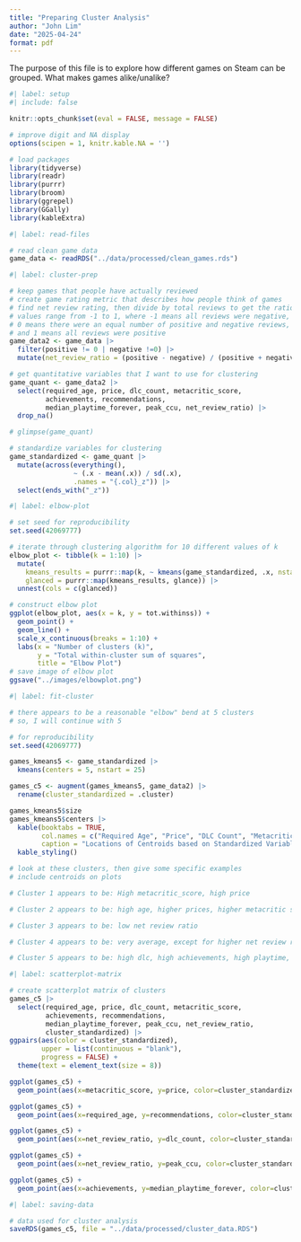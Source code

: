 ```yaml
---
title: "Preparing Cluster Analysis"
author: "John Lim"
date: "2025-04-24"
format: pdf
---
```


The purpose of this file is to explore how different games on Steam can be grouped. What makes games alike/unalike?

```r
#| label: setup
#| include: false

knitr::opts_chunk$set(eval = FALSE, message = FALSE)

# improve digit and NA display 
options(scipen = 1, knitr.kable.NA = '')

# load packages
library(tidyverse)
library(readr)
library(purrr)
library(broom)
library(ggrepel)
library(GGally)
library(kableExtra)
```

```r
#| label: read-files

# read clean game data 
game_data <- readRDS("../data/processed/clean_games.rds")

```

```r
#| label: cluster-prep

# keep games that people have actually reviewed
# create game rating metric that describes how people think of games
# find net review rating, then divide by total reviews to get the ratio
# values range from -1 to 1, where -1 means all reviews were negative,
# 0 means there were an equal number of positive and negative reviews,
# and 1 means all reviews were positive
game_data2 <- game_data |>
  filter(positive != 0 | negative !=0) |>
  mutate(net_review_ratio = (positive - negative) / (positive + negative))

# get quantitative variables that I want to use for clustering
game_quant <- game_data2 |>
  select(required_age, price, dlc_count, metacritic_score,
         achievements, recommendations,
         median_playtime_forever, peak_ccu, net_review_ratio) |>
  drop_na()

# glimpse(game_quant)

# standardize variables for clustering
game_standardized <- game_quant |>
  mutate(across(everything(),
                ~ (.x - mean(.x)) / sd(.x),
                .names = "{.col}_z")) |>
  select(ends_with("_z"))

```

```r
#| label: elbow-plot

# set seed for reproducibility
set.seed(42069777)

# iterate through clustering algorithm for 10 different values of k
elbow_plot <- tibble(k = 1:10) |>
  mutate(
    kmeans_results = purrr::map(k, ~ kmeans(game_standardized, .x, nstart=25)),
    glanced = purrr::map(kmeans_results, glance)) |>
  unnest(cols = c(glanced))

# construct elbow plot
ggplot(elbow_plot, aes(x = k, y = tot.withinss)) +
  geom_point() + 
  geom_line() +
  scale_x_continuous(breaks = 1:10) +
  labs(x = "Number of clusters (k)", 
       y = "Total within-cluster sum of squares",
       title = "Elbow Plot")
# save image of elbow plot
ggsave("../images/elbowplot.png")
```

```r
#| label: fit-cluster

# there appears to be a reasonable "elbow" bend at 5 clusters
# so, I will continue with 5

# for reproducibility
set.seed(42069777)

games_kmeans5 <- game_standardized |>
  kmeans(centers = 5, nstart = 25)

games_c5 <- augment(games_kmeans5, game_data2) |>
  rename(cluster_standardized = .cluster)

games_kmeans5$size
games_kmeans5$centers |>
  kable(booktabs = TRUE,
        col.names = c("Required Age", "Price", "DLC Count", "Metacritic Score", "Achievements", "Recommendations", "Median Playtime Forever", "Peak CCU", "Net Review Ratio"),
        caption = "Locations of Centroids based on Standardized Variables") |>
  kable_styling()

# look at these clusters, then give some specific examples
# include centroids on plots

# Cluster 1 appears to be: High metacritic_score, high price

# Cluster 2 appears to be: high age, higher prices, higher metacritic scores (not as high as c1), high recommendations

# Cluster 3 appears to be: low net review ratio

# Cluster 4 appears to be: very average, except for higher net review ratio z

# Cluster 5 appears to be: high dlc, high achievements, high playtime, high ccu

```

```r
#| label: scatterplot-matrix

# create scatterplot matrix of clusters
games_c5 |>
  select(required_age, price, dlc_count, metacritic_score,
         achievements, recommendations,
         median_playtime_forever, peak_ccu, net_review_ratio, 
         cluster_standardized) |>
ggpairs(aes(color = cluster_standardized),
        upper = list(continuous = "blank"), 
        progress = FALSE) +
  theme(text = element_text(size = 8))

ggplot(games_c5) +
  geom_point(aes(x=metacritic_score, y=price, color=cluster_standardized))

ggplot(games_c5) +
  geom_point(aes(x=required_age, y=recommendations, color=cluster_standardized))

ggplot(games_c5) +
  geom_point(aes(x=net_review_ratio, y=dlc_count, color=cluster_standardized))

ggplot(games_c5) +
  geom_point(aes(x=net_review_ratio, y=peak_ccu, color=cluster_standardized))

ggplot(games_c5) +
  geom_point(aes(x=achievements, y=median_playtime_forever, color=cluster_standardized))
```



```r
#| label: saving-data

# data used for cluster analysis
saveRDS(games_c5, file = "../data/processed/cluster_data.RDS")

```


